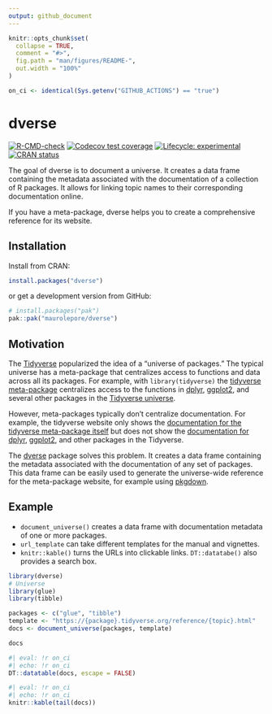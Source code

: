 ```yaml
---
output: github_document
---
```


<!-- README.md is generated from README.Rmd. Please edit that file -->

```r
knitr::opts_chunk$set(
  collapse = TRUE,
  comment = "#>",
  fig.path = "man/figures/README-",
  out.width = "100%"
)

on_ci <- identical(Sys.getenv("GITHUB_ACTIONS") == "true")
```

# dverse

<!-- badges: start -->
[![R-CMD-check](https://github.com/maurolepore/dverse/actions/workflows/R-CMD-check.yaml/badge.svg)](https://github.com/maurolepore/dverse/actions/workflows/R-CMD-check.yaml)
[![Codecov test coverage](https://codecov.io/gh/maurolepore/dverse/graph/badge.svg)](https://app.codecov.io/gh/maurolepore/dverse)
[![Lifecycle: experimental](https://img.shields.io/badge/lifecycle-experimental-orange.svg)](https://lifecycle.r-lib.org/articles/stages.html#experimental)
[![CRAN status](https://www.r-pkg.org/badges/version/dverse)](https://CRAN.R-project.org/package=dverse)
<!-- badges: end -->

The goal of dverse is to document a universe. It creates a data frame containing
the metadata associated with the documentation of a collection of R packages. It
allows for linking topic names to their corresponding documentation online.

If you have a meta-package, dverse helps you to create a comprehensive reference
for its website.

## Installation

Install from CRAN:

``` r
install.packages("dverse")
```

or get a development version from GitHub:

``` r
# install.packages("pak")
pak::pak("maurolepore/dverse")
```

## Motivation

The [Tidyverse](https://www.tidyverse.org/) popularized the idea of a "universe
of packages." The typical universe has a meta-package that centralizes access to
functions and data across all its packages. For example, with `library(tidyverse)` the [tidyverse
meta-package](https://tidyverse.tidyverse.org/) centralizes access to the
functions in [dplyr](https://dplyr.tidyverse.org/),
[ggplot2](https://ggplot2.tidyverse.org/), and several other packages in the
[Tidyverse universe](https://www.tidyverse.org/).

However, meta-packages typically don't centralize documentation. For example,
the tidyverse website only shows the [documentation for the tidyverse meta-package
itself](https://tidyverse.tidyverse.org/reference/index.html) but does not show
the [documentation for dplyr](https://dplyr.tidyverse.org/reference/index.html),
[ggplot2](https://ggplot2.tidyverse.org/reference/index.html), and other packages
in the Tidyverse.

The [dverse](https://maurolepore.github.io/dverse/) package solves this problem.
It creates a data frame containing the metadata associated with the
documentation of any set of packages. This data frame can be easily used to
generate the universe-wide reference for the meta-package website, for example
using [pkgdown](https://pkgdown.r-lib.org/).

## Example

* `document_universe()` creates a data frame with documentation metadata of one or
more packages.
* `url_template` can take different templates for the manual and vignettes.
* `knitr::kable()` turns the URLs into clickable links. `DT::datatabe()` also
provides a search box.

```r
library(dverse)
# Universe
library(glue)
library(tibble)

packages <- c("glue", "tibble")
template <- "https://{package}.tidyverse.org/reference/{topic}.html"
docs <- document_universe(packages, template)

docs
```

```r
#| eval: !r on_ci
#| echo: !r on_ci
DT::datatable(docs, escape = FALSE)
```

```r
#| eval: !r on_ci
#| echo: !r on_ci
knitr::kable(tail(docs))
```

